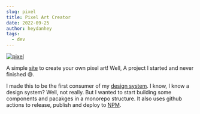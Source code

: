 ```yaml
---
slug: pixel
title: Pixel Art Creator
date: 2022-09-25
author: heydanhey
tags:
  - dev
---
```


[![pixel](/images/pixel.png)](https://pixel.heydanhey.com/)

A simple [site](https://pixel.heydanhey.com/) to create your own pixel art!
Well, A project I started and never finished 😅.

I made this to be the first consumer of my [design system](https://heydanhey.github.io/design-system).
I know, I know a design system? Well, not really. But I wanted to start building some components
and pacakges in a monorepo structure. It also uses github actions to release, publish and deploy to
[NPM](https://www.npmjs.com/search?q=%40heydan).
